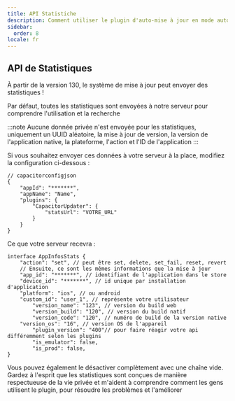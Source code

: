 ```yaml
---
title: API Statistiche
description: Comment utiliser le plugin d'auto-mise à jour en mode auto-hébergé
sidebar:
  order: 8
locale: fr
---
```



## API de Statistiques

À partir de la version 130, le système de mise à jour peut envoyer des statistiques !

Par défaut, toutes les statistiques sont envoyées à notre serveur pour comprendre l'utilisation et la recherche

:::note
Aucune donnée privée n'est envoyée pour les statistiques, uniquement un UUID aléatoire, la mise à jour de version, la version de l'application native, la plateforme, l'action et l'ID de l'application
:::

Si vous souhaitez envoyer ces données à votre serveur à la place, modifiez la configuration ci-dessous :

```tsx
// capacitorconfigjson
{
	"appId": "*******",
	"appName": "Name",
	"plugins": {
		"CapacitorUpdater": {
			"statsUrl": "VOTRE_URL"
		}
	}
}
```

Ce que votre serveur recevra :

```tsx
interface AppInfosStats {
	"action": "set", // peut être set, delete, set_fail, reset, revert
	// Ensuite, ce sont les mêmes informations que la mise à jour
	"app_id": "*******", // identifiant de l'application dans le store
	"device_id": "*******", // id unique par installation d'application
	"platform": "ios", // ou android
	"custom_id": "user_1", // représente votre utilisateur
        "version_name": "123", // version du build web
        "version_build": "120", // version du build natif
        "version_code": "120", // numéro de build de la version native
	"version_os": "16", // version OS de l'appareil
        "plugin_version": "400"// pour faire réagir votre api différemment selon les plugins
        "is_emulator": false,
    	"is_prod": false,
}
```

Vous pouvez également le désactiver complètement avec une chaîne vide. Gardez à l'esprit que les statistiques sont conçues de manière respectueuse de la vie privée et m'aident à comprendre comment les gens utilisent le plugin, pour résoudre les problèmes et l'améliorer

<LinkCard
	title="Gestion des Mises à Jour"
	href="/docs/plugin/self-hosted/handling-updates"
/>